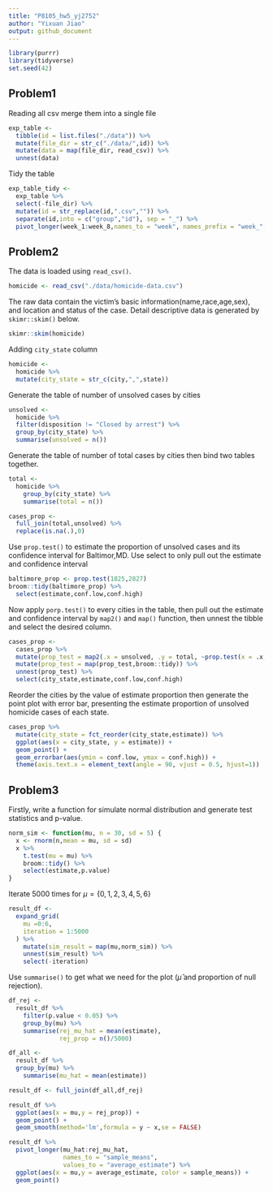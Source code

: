 ```yaml
---
title: "P8105_hw5_yj2752"
author: "Yixuan Jiao"
output: github_document
---
```


```r
library(purrr)
library(tidyverse)
set.seed(42)
```


## Problem1
Reading all csv merge them into a single file
```r
exp_table <- 
  tibble(id = list.files("./data")) %>%
  mutate(file_dir = str_c("./data/",id)) %>%
  mutate(data = map(file_dir, read_csv)) %>%
  unnest(data)
```
Tidy the table
```r
exp_table_tidy <- 
  exp_table %>%
  select(-file_dir) %>%
  mutate(id = str_replace(id,".csv","")) %>%
  separate(id,into = c("group","id"), sep = "_") %>%
  pivot_longer(week_1:week_8,names_to = "week", names_prefix = "week_",values_to = "data") 
```

## Problem2
The data is loaded using `read_csv()`.
```r
homicide <- read_csv("./data/homicide-data.csv")
```
The raw data contain the victim's basic information(name,race,age,sex), and location and status of the case. Detail descriptive data is generated by `skimr::skim()` below.
```r
skimr::skim(homicide)
```
Adding `city_state` column
```r
homicide <- 
  homicide %>%
  mutate(city_state = str_c(city,",",state))
```
Generate the table of number of unsolved cases by cities
```r
unsolved <-
  homicide %>%
  filter(disposition != "Closed by arrest") %>%
  group_by(city_state) %>%
  summarise(unsolved = n())
```
Generate the table of number of total cases by cities then bind two tables together.
```r
total <-
  homicide %>%
    group_by(city_state) %>%
    summarise(total = n())

cases_prop <- 
  full_join(total,unsolved) %>%
  replace(is.na(.),0)
```
Use `prop.test()` to estimate the proportion of unsolved cases and its confidence interval for Baltimor,MD. Use select to only pull out the estimate and confidence interval
```r
baltimore_prop <- prop.test(1825,2827)
broom::tidy(baltimore_prop) %>%
  select(estimate,conf.low,conf.high)
```
Now apply `porp.test()` to every cities in the table, then pull out the estimate and confidence interval by `map2()` and `map()` function, then unnest the tibble and select the desired column.
```r
cases_prop <- 
  cases_prop %>%
  mutate(prop_test = map2(.x = unsolved, .y = total, ~prop.test(x = .x, n = .y))) %>%
  mutate(prop_test = map(prop_test,broom::tidy)) %>%
  unnest(prop_test) %>%
  select(city_state,estimate,conf.low,conf.high)
```
Reorder the cities by the value of estimate proportion then generate the point plot with error bar, presenting the estimate proportion of unsolved homicide cases of each state.
```r
cases_prop %>%
  mutate(city_state = fct_reorder(city_state,estimate)) %>%
  ggplot(aes(x = city_state, y = estimate)) +
  geom_point() +
  geom_errorbar(aes(ymin = conf.low, ymax = conf.high)) +
  theme(axis.text.x = element_text(angle = 90, vjust = 0.5, hjust=1))
```

## Problem3
Firstly, write a function for simulate normal distribution and generate test statistics and p-value.
```r
norm_sim <- function(mu, n = 30, sd = 5) {
  x <- rnorm(n,mean = mu, sd = sd)
  x %>%
    t.test(mu = mu) %>%
    broom::tidy() %>%
    select(estimate,p.value)
}
```
Iterate 5000 times for $\mu = \{0,1,2,3,4,5,6\}$
```r
result_df <-
  expand_grid(
    mu =0:6,
    iteration = 1:5000
  ) %>%
    mutate(sim_result = map(mu,norm_sim)) %>%
    unnest(sim_result) %>% 
    select(-iteration)
```
Use `summarise()` to get what we need for the plot ($\hat{\mu}$ and proportion of null rejection).
```r
df_rej <-
  result_df %>%
    filter(p.value < 0.05) %>%
    group_by(mu) %>%
    summarise(rej_mu_hat = mean(estimate),
              rej_prop = n()/5000)

df_all <-
  result_df %>%
  group_by(mu) %>%
    summarise(mu_hat = mean(estimate))

result_df <- full_join(df_all,df_rej)
```

```r
result_df %>%
  ggplot(aes(x = mu,y = rej_prop)) +
  geom_point() +
  geom_smooth(method='lm',formula = y ~ x,se = FALSE)
```

```r
result_df %>%
  pivot_longer(mu_hat:rej_mu_hat, 
               names_to = "sample_means",
               values_to = "average_estimate") %>%
  ggplot(aes(x = mu,y = average_estimate, color = sample_means)) +
  geom_point()
```

